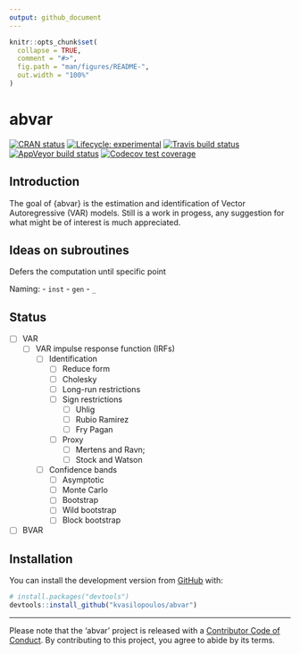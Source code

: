 ```yaml
---
output: github_document
---
```


<!-- README.md is generated from README.Rmd. Please edit that file -->

```r
knitr::opts_chunk$set(
  collapse = TRUE,
  comment = "#>",
  fig.path = "man/figures/README-",
  out.width = "100%"
)
```
# abvar

<!-- badges: start -->
[![CRAN status](https://www.r-pkg.org/badges/version/abvar)](https://cran.r-project.org/package=abvar)
[![Lifecycle: experimental](https://img.shields.io/badge/lifecycle-experimental-orange.svg)](https://www.tidyverse.org/lifecycle/#experimental)
[![Travis build status](https://travis-ci.org/kvasilopoulos/abvar.svg?branch=master)](https://travis-ci.org/kvasilopoulos/abvar)
[![AppVeyor build status](https://ci.appveyor.com/api/projects/status/github/kvasilopoulos/abvar?branch=master&svg=true)](https://ci.appveyor.com/project/kvasilopoulos/abvar)
[![Codecov test coverage](https://codecov.io/gh/kvasilopoulos/abvar/branch/master/graph/badge.svg)](https://codecov.io/gh/kvasilopoulos/abvar?branch=master)
<!-- badges: end -->

## Introduction

The goal of {abvar} is the estimation and identification of Vector Autoregressive (VAR) models. Still is a work in progess, any suggestion for what might be of interest is much appreciated.

## Ideas on subroutines


Defers the computation until specific point

Naming: 
 - `inst`
 - `gen`
 - `_`

## Status
- [ ] VAR
  - [ ] VAR impulse response function (IRFs)
    - [ ] Identification
      - [ ] Reduce form
      - [ ] Cholesky
      - [ ] Long-run restrictions
      - [ ] Sign restrictions
        - [ ] Uhlig 
        - [ ] Rubio Ramirez
        - [ ] Fry Pagan
      - [ ] Proxy
        - [ ] Mertens and Ravn; 
        - [ ] Stock and Watson
    - [ ] Confidence bands
      - [ ] Asymptotic
      - [ ] Monte Carlo
      - [ ] Bootstrap
      - [ ] Wild bootstrap 
      - [ ] Block bootstrap
- [ ] BVAR

## Installation

You can install the development version from [GitHub](https://github.com/) with:

``` r
# install.packages("devtools")
devtools::install_github("kvasilopoulos/abvar")
```

---
Please note that the 'abvar' project is released with a
[Contributor Code of Conduct](.github/CODE_OF_CONDUCT.md).
By contributing to this project, you agree to abide by its terms.

